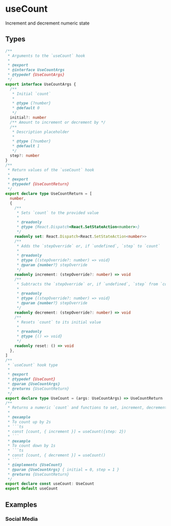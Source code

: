 
<Meta title="Example/UseCount" />

# useCount

Increment and decrement numeric state

## Types

````ts
/**
 * Arguments to the `useCount` hook
 *
 * @export
 * @interface UseCountArgs
 * @typedef {UseCountArgs}
 */
export interface UseCountArgs {
  /**
   * Initial `count`
   *
   * @type {?number}
   * @default 0
   */
  initial?: number
  /** Amount to increment or decrement by */
  /**
   * Description placeholder
   *
   * @type {?number}
   * @default 1
   */
  step?: number
}
/**
 * Return values of the `useCount` hook
 *
 * @export
 * @typedef {UseCountReturn}
 */
export declare type UseCountReturn = [
  number,
  {
    /**
     * Sets `count` to the provided value
     *
     * @readonly
     * @type {React.Dispatch<React.SetStateAction<number>>}
     */
    readonly set: React.Dispatch<React.SetStateAction<number>>
    /**
     * Adds the `stepOverride` or, if `undefined`, `step` to `count`
     *
     * @readonly
     * @type {(stepOverride?: number) => void}
     * @param {number?} stepOverride
     */
    readonly increment: (stepOverride?: number) => void
    /**
     * Subtracts the `stepOverride` or, if `undefined`, `step` from `count`
     *
     * @readonly
     * @type {(stepOverride?: number) => void}
     * @param {number?} stepOverride
     */
    readonly decrement: (stepOverride?: number) => void
    /**
     * Resets `count` to its initial value
     *
     * @readonly
     * @type {() => void}
     */
    readonly reset: () => void
  },
]
/**
 * `useCount` hook type
 *
 * @export
 * @typedef {UseCount}
 * @param {UseCountArgs}
 * @returns {UseCountReturn}
 */
export declare type UseCount = (args: UseCountArgs) => UseCountReturn
/**
 * Returns a numeric `count` and functions to set, increment, decrement, or reset it
 *
 * @example
 * To count up by 2s
 * ```ts
 * const [count, { increment }] = useCount({step: 2})
 * ```
 * @example
 * To count down by 1s
 * ```ts
 * const [count, { decrement }] = useCount()
 * ```
 * @implements {UseCount}
 * @param {UseCountArgs} { initial = 0, step = 1 }
 * @returns {UseCountReturn}
 */
export declare const useCount: UseCount
export default useCount
````

## Examples

### Social Media

<Canvas withSource="open">
  <Story name="Social Media" story={stories.socialMedia} />
</Canvas>
